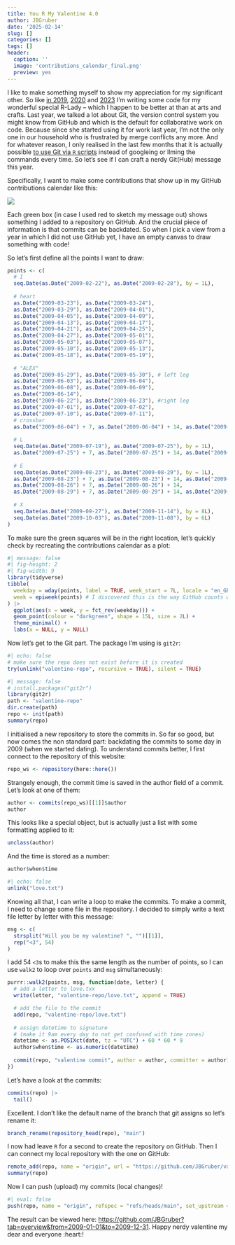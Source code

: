 ```yaml
---
title: You R My Valentine 4.0
author: JBGruber
date: '2025-02-14'
slug: []
categories: []
tags: []
header:
  caption: ''
  image: 'contributions_calendar_final.png'
  preview: yes
---
```


I like to make something myself to show my appreciation for my significant other.
So like [in 2019](https://www.johannesbgruber.eu/post/you-r-my-valentine/), [2020](https://www.johannesbgruber.eu/post/you-r-my-valentine-2-0/) and [2023](https://www.johannesbgruber.eu/post/you-r-my-valentine-3-0/) I'm writing some code for my wonderful special R-Lady -- which I happen to be better at than at arts and crafts.
Last year, we talked a lot about Git, the version control system you might know from GitHub and which is the default for collaborative work on code.
Because since she started using it for work last year, I'm not the only one in our household who is frustrated by merge conflicts any more.
And for whatever reason, I only realised in the last few months that it is actually possible [to use Git via `R` scripts](https://docs.ropensci.org/git2r/) instead of googleing or llming the commands every time.
So let's see if I can craft a nerdy Git(Hub) message this year.

Specifically, I want to make some contributions that show up in my GitHub contributions calendar like this:

[![](Screenshot_20241205_181156.png)](https://github.com/JBGruber?tab=overview&from=2009-01-01&to=2009-12-31)

Each green box (in case I used red to sketch my message out) shows something I added to a repository on GitHub.
And the crucial piece of information is that commits can be backdated.
So when I pick a view from a year in which I did not use GitHub yet, I have an empty canvas to draw something with code!

So let's first define all the points I want to draw:

```r
points <- c(
  # I
  seq.Date(as.Date("2009-02-22"), as.Date("2009-02-28"), by = 1L),
  
  # heart
  as.Date("2009-03-23"), as.Date("2009-03-24"), 
  as.Date("2009-03-29"), as.Date("2009-04-01"),
  as.Date("2009-04-05"), as.Date("2009-04-09"),
  as.Date("2009-04-13"), as.Date("2009-04-17"),
  as.Date("2009-04-21"), as.Date("2009-04-25"),
  as.Date("2009-04-27"), as.Date("2009-05-01"),
  as.Date("2009-05-03"), as.Date("2009-05-07"),
  as.Date("2009-05-10"), as.Date("2009-05-13"),
  as.Date("2009-05-18"), as.Date("2009-05-19"),
  
  # "ALEX"
  as.Date("2009-05-29"), as.Date("2009-05-30"), # left leg
  as.Date("2009-06-03"), as.Date("2009-06-04"),
  as.Date("2009-06-08"), as.Date("2009-06-09"),
  as.Date("2009-06-14"),
  as.Date("2009-06-22"), as.Date("2009-06-23"), #right leg
  as.Date("2009-07-01"), as.Date("2009-07-02"),
  as.Date("2009-07-10"), as.Date("2009-07-11"),
  # crossbar
  as.Date("2009-06-04") + 7, as.Date("2009-06-04") + 14, as.Date("2009-06-04") + 21,
  
  # L
  seq.Date(as.Date("2009-07-19"), as.Date("2009-07-25"), by = 1L),
  as.Date("2009-07-25") + 7, as.Date("2009-07-25") + 14, as.Date("2009-07-25") + 21,
  
  # E
  seq.Date(as.Date("2009-08-23"), as.Date("2009-08-29"), by = 1L),
  as.Date("2009-08-23") + 7, as.Date("2009-08-23") + 14, as.Date("2009-08-23") + 21,
  as.Date("2009-08-26") + 7, as.Date("2009-08-26") + 14,
  as.Date("2009-08-29") + 7, as.Date("2009-08-29") + 14, as.Date("2009-08-29") + 21,
  
  # X
  seq.Date(as.Date("2009-09-27"), as.Date("2009-11-14"), by = 8L),
  seq.Date(as.Date("2009-10-03"), as.Date("2009-11-08"), by = 6L)
)
```

To make sure the green squares will be in the right location, let's quickly check by recreating the contributions calendar as a plot:

```r
#| message: false
#| fig-height: 2
#| fig-width: 9
library(tidyverse)
tibble(
  weekday = wday(points, label = TRUE, week_start = 7L, locale = "en_GB.UTF-8"),
  week = epiweek(points) # I discovered this is the way GitHub counts weeks
) |> 
  ggplot(aes(x = week, y = fct_rev(weekday))) +
  geom_point(colour = "darkgreen", shape = 15L, size = 2L) +
  theme_minimal() +
  labs(x = NULL, y = NULL)
```

Now let's get to the Git part.
The package I'm using is `git2r`:

```r
#| echo: false
# make sure the repo does not exist before it is created
try(unlink("valentine-repo", recursive = TRUE), silent = TRUE)
```

```r
#| message: false
# install.packages("git2r")
library(git2r)
path <- "valentine-repo"
dir.create(path)
repo <- init(path)
summary(repo)
```

I initialised a new repository to store the commits in.
So far so good, but now comes the non standard part: 
backdating the commits to some day in 2009 (when we started dating).
To understand commits better, I first connect to the repository of this website:

```r
repo_ws <- repository(here::here())
```

Strangely enough, the commit time is saved in the author field of a commit.
Let's look at one of them:

```r
author <- commits(repo_ws)[[1]]$author
author
```

This looks like a special object, but is actually just a list with some formatting applied to it:

```r
unclass(author)
```

And the time is stored as a number:

```r
author$when$time
```

```r
#| echo: false
unlink("love.txt")
```

Knowing all that, I can write a loop to make the commits.
To make a commit, I need to change some file in the repository.
I decided to simply write a text file letter by letter with this message:

```r
msg <- c(
  strsplit("Will you be my valentine? ", "")[[1]],
  rep("<3", 54)
)
```

I add 54 `<3`s to make this the same length as the number of points, so I can use `walk2` to loop over `points` and `msg` simultaneously:

```r
purrr::walk2(points, msg, function(date, letter) {
  # add a letter to love.txx
  write(letter, "valentine-repo/love.txt", append = TRUE)

  # add the file to the commit
  add(repo, "valentine-repo/love.txt")
  
  # assign datetime to signature
  # (make it 9am every day to not get confused with time zones)
  datetime <- as.POSIXct(date, tz = "UTC") + 60 * 60 * 9 
  author$when$time <- as.numeric(datetime)
  
  commit(repo, "valentine commit", author = author, committer = author)
})
```

Let's have a look at the commits:

```r
commits(repo) |> 
  tail()
```

Excellent.
I don't like the default name of the branch that git assigns so let's rename it:

```r
branch_rename(repository_head(repo), "main")
```

I now had leave `R` for a second to create the repository on GitHub.
Then I can connect my local repository with the one on GitHub:

```r
remote_add(repo, name = "origin", url = "https://github.com/JBGruber/valentine-repo.git")
summary(repo)
```

Now I can push (upload) my commits (local changes)!

```r
#| eval: false
push(repo, name = "origin", refspec = "refs/heads/main", set_upstream = TRUE)
```

The result can be viewed here: <https://github.com/JBGruber?tab=overview&from=2009-01-01&to=2009-12-31>.
Happy nerdy valentine my dear and everyone :heart:!

